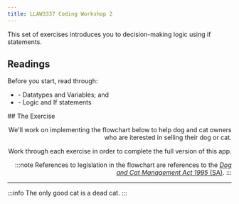 ```yaml
---
title: LLAW3337 Coding Workshop 2
---
```


This set of exercises introduces you to decision-making logic using if statements.

## Readings
Before you start, read through:
* <DisplayChapter chapter='chapter_03' /> - Datatypes and Variables; and
* <DisplayChapter chapter='chapter_04' /> - Logic and If statements

<DisplayImage imageURL='/img/coding_exercises/genis.png' align="right" size="10%" />
## The Exercise

We'll work on implementing the flowchart below to help dog and cat owners who are 
iterested in selling their dog or cat.

Work through each exercise in order to complete the full version of this app.

:::note
References to legislation in the flowchart are references to the
[*Dog and Cat Management Act 1995* (SA)](https://www.legislation.sa.gov.au/lz?path=/c/a/dog%20and%20cat%20management%20act%201995).
:::

<CW2 />

<hr></hr>
:::info
The only good cat is a dead cat.
<DisplayImage imageURL='/img/coding_exercises/dead_cat.jpg' size="20%" />
:::